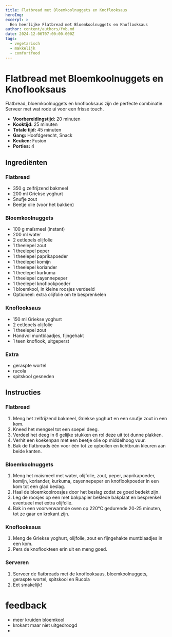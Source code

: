 ```yaml
---
title: Flatbread met Bloemkoolnuggets en Knoflooksaus
heroImg:
excerpt: >
  Een heerlijke Flatbread met Bloemkoolnuggets en Knoflooksaus
author: content/authors/fvb.md
date: 2024-12-06T07:00:00.000Z
tags:
  - vegetarisch
  - makkelijk
  - comfortfood
---
```


# Flatbread met Bloemkoolnuggets en Knoflooksaus

Flatbread, bloemkoolnuggets en knoflooksaus zijn de perfecte combinatie. Serveer met wat rode ui voor een frisse touch.

- **Voorbereidingstijd:** 20 minuten
- **Kooktijd:** 25 minuten
- **Totale tijd:** 45 minuten
- **Gang:** Hoofdgerecht, Snack
- **Keuken:** Fusion
- **Porties:** 4

## Ingrediënten

### Flatbread

- 350 g zelfrijzend bakmeel
- 200 ml Griekse yoghurt
- Snufje zout
- Beetje olie (voor het bakken)

### Bloemkoolnuggets

- 100 g maïsmeel (instant)
- 200 ml water
- 2 eetlepels olijfolie
- 1 theelepel zout
- 1 theelepel peper
- 1 theelepel paprikapoeder
- 1 theelepel komijn
- 1 theelepel koriander
- 1 theelepel kurkuma
- 1 theelepel cayennepeper
- 1 theelepel knoflookpoeder
- 1 bloemkool, in kleine roosjes verdeeld
- Optioneel: extra olijfolie om te besprenkelen

### Knoflooksaus

- 150 ml Griekse yoghurt
- 2 eetlepels olijfolie
- 1 theelepel zout
- Handvol muntblaadjes, fijngehakt
- 1 teen knoflook, uitgeperst

### Extra

- geraspte wortel 
- rucola
- spitskool gesneden 

## Instructies

### Flatbread

1. Meng het zelfrijzend bakmeel, Griekse yoghurt en een snufje zout in een kom.
2. Kneed het mengsel tot een soepel deeg.
3. Verdeel het deeg in 6 gelijke stukken en rol deze uit tot dunne plakken.
4. Verhit een koekenpan met een beetje olie op middelhoog vuur.
5. Bak de flatbreads één voor één tot ze opbollen en lichtbruin kleuren aan beide kanten.

### Bloemkoolnuggets

1. Meng het maïsmeel met water, olijfolie, zout, peper, paprikapoeder, komijn, koriander, kurkuma, cayennepeper en knoflookpoeder in een kom tot een glad beslag.
2. Haal de bloemkoolroosjes door het beslag zodat ze goed bedekt zijn.
3. Leg de roosjes op een met bakpapier beklede bakplaat en besprenkel eventueel met extra olijfolie.
4. Bak in een voorverwarmde oven op 220°C gedurende 20-25 minuten, tot ze gaar en krokant zijn.

### Knoflooksaus

1. Meng de Griekse yoghurt, olijfolie, zout en fijngehakte muntblaadjes in een kom.
2. Pers de knoflookteen erin uit en meng goed.

### Serveren

1. Serveer de flatbreads met de knoflooksaus, bloemkoolnuggets, geraspte wortel, spitskool en Rucola 
2. Eet smakelijk!

# feedback
- meer kruiden bloemkool 
- krokant maar niet uitgedroogd 
- 